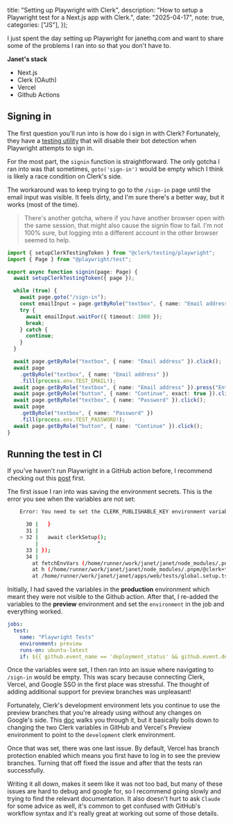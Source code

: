

  title: "Setting up Playwright with Clerk",
  description: "How to setup a Playwright test for a Next.js app with Clerk.",
  date: "2025-04-17",
  note: true,
  categories: ["JS"],
});


I just spent the day setting up Playwright for janethq.com and want to share some of the problems I ran into so that you don't have to.

**Janet's stack**

- Next.js
- Clerk (OAuth)
- Vercel
- Github Actions


## Signing in 

The first question you'll run into is how do i sign in with Clerk? Fortunately, they have a [testing utility](https://clerk.com/docs/testing/playwright/overview) that will disable their bot detection when Playwright attempts to sign in.

For the most part, the `signin` function is straightforward. The only gotcha I ran into was that sometimes, `goto('sign-in')` would be empty which I think is likely a race condition on Clerk's side. 

The workaround was to keep trying to go to the `/sign-in` page until the email input was visible. It feels dirty, and I'm sure there's a better way, but it works (most of the time).

> There's another gotcha, where if you have another browser open with the same session, that might also cause the signin flow to fail. I'm not 100% sure, but logging into a different account in the other browser seemed to help.

```ts 
import { setupClerkTestingToken } from "@clerk/testing/playwright";
import { Page } from "@playwright/test";

export async function signin(page: Page) {
  await setupClerkTestingToken({ page });

  while (true) {
    await page.goto("/sign-in");
    const emailInput = page.getByRole("textbox", { name: "Email address" });
    try {
      await emailInput.waitFor({ timeout: 1000 });
      break;
    } catch {
      continue;
    }
  }

  await page.getByRole("textbox", { name: "Email address" }).click();
  await page
    .getByRole("textbox", { name: "Email address" })
    .fill(process.env.TEST_EMAIL!);
  await page.getByRole("textbox", { name: "Email address" }).press("Enter");
  await page.getByRole("button", { name: "Continue", exact: true }).click();
  await page.getByRole("textbox", { name: "Password" }).click();
  await page
    .getByRole("textbox", { name: "Password" })
    .fill(process.env.TEST_PASSWORD!);
  await page.getByRole("button", { name: "Continue" }).click();
}
```

## Running the test in CI 

If you've haven't run Playwright in a GitHub action before, I recommend checking out this [post][1] first. 


The first issue I ran into was saving the environment secrets. This is the error you see when the variables are not set:

```bash 
    Error: You need to set the CLERK_PUBLISHABLE_KEY environment variable.

      30 |   }
      31 |
    > 32 |   await clerkSetup();
         |                   ^
      33 | });
      34 |
        at fetchEnvVars (/home/runner/work/janet/janet/node_modules/.pnpm/@clerk+testing@1.4.41_@playwright+test@1.52.0_react-dom@19.1.0_react@19.1.0__react@19.1.0/node_modules/@clerk/testing/src/common/setup.ts:34:11)
        at h (/home/runner/work/janet/janet/node_modules/.pnpm/@clerk+testing@1.4.41_@playwright+test@1.52.0_react-dom@19.1.0_react@19.1.0__react@19.1.0/node_modules/@clerk/testing/src/playwright/setup.ts:17:53)
        at /home/runner/work/janet/janet/apps/web/tests/global.setup.ts:32:19
```

Initially, I had saved the variables in the **production** environment which meant they were not visible to the Github action. After that, I re-added the variables to the **preview** environment and set the `environment` in the job and everything worked.

```yaml 
jobs:
  test:
    name: "Playwright Tests"
    environment: preview
    runs-on: ubuntu-latest
    if: ${{ github.event_name == 'deployment_status' && github.event.deployment_status.state == 'success' }}
```

Once the variables were set, I then ran into an issue where navigating to `/sign-in` would be empty. This was scary because connecting Clerk, Vercel, and Google SSO in the first place was stressful. The thought of adding additional support for preview branches was unpleasant!

Fortunately, Clerk's development environment lets you continue to use the preview branches that you're already using without any changes on Google's side. This [doc][2] walks you through it, but it basically boils down to changing the two Clerk variables in GitHub and Vercel's Preview environment to point to the `development` clerk environment.

Once that was set, there was one last issue. By default, Vercel has branch protection enabled which means you first have to log in to see the preview branches. Turning that off fixed the issue and after that the tests ran successfully.

Writing it all down, makes it seem like it was not too bad, but many of these issues are hard to debug and google for, so I recommend going slowly and trying to find the relevant documentation. It also doesn't hurt to ask `Claude` for some advice as well, it's common to get confused with GitHub's workflow syntax and it's really great at working out some of those details.

[1]: https://www.jlast.io/posts/2025-03-20-playwright
[2]: https://clerk.com/docs/deployments/set-up-preview-environment